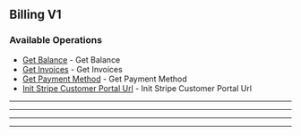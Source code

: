 
## Billing V1

### Available Operations

* [Get Balance](/curl/billing_v1/get_balance) - Get Balance
* [Get Invoices](/curl/billing_v1/get_invoices) - Get Invoices
* [Get Payment Method](/curl/billing_v1/get_payment_method) - Get Payment Method
* [Init Stripe Customer Portal Url](/curl/billing_v1/init_stripe_customer_portal_url) - Init Stripe Customer Portal Url

---
<GetBalance />

---
<GetInvoices />

---
<GetPaymentMethod />

---
<InitStripeCustomerPortalUrl />
